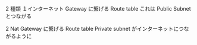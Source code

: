 2 種類
１インターネット Gateway に繋げる Route table
これは Public Subnet とつながる

2 Nat Gateway に繋げる Route table
Private subnet がインターネットにつながるように
